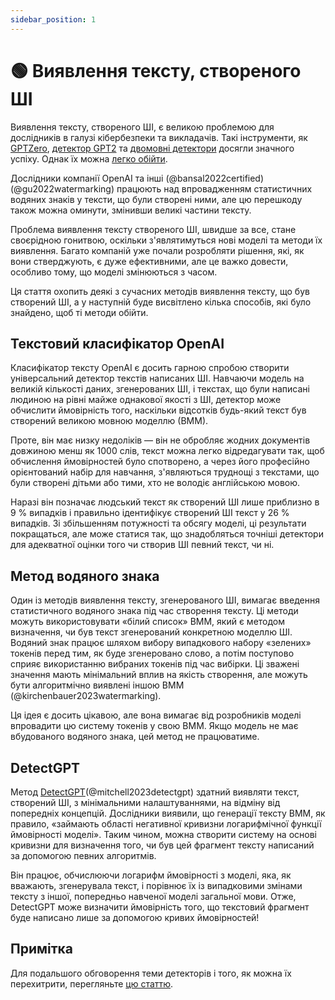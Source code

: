 ```yaml
---
sidebar_position: 1
---
```


# 🟢 Виявлення тексту, створеного ШІ

Виявлення тексту, створеного ШІ, є великою проблемою для дослідників в галузі кібербезпеки та викладачів. Такі інструменти, як [GPTZero](https://gptzero.me), [детектор GPT2](https://openai-openai-detector.hf.space) та [двомовні детектори](https://github.com/Hello-SimpleAI/chatgpt-comparison-detection) досягли значного успіху. Однак їх можна [легко обійти](https://learnprompting.org/docs/miscl/trickery).

Дослідники компанії OpenAI та інші (@bansal2022certified) (@gu2022watermarking) працюють над впровадженням статистичних водяних знаків у тексти, що були створені ними, але цю перешкоду також можна оминути, змінивши великі частини тексту.

Проблема виявлення тексту створеного ШІ, швидше за все, стане своєрідною гонитвою, оскільки з'являтимуться нові моделі та методи їх виявлення. Багато компаній уже почали розробляти рішення, які, як вони стверджують, є дуже ефективними, але це важко довести, особливо тому, що моделі змінюються з часом.

Ця стаття охопить деякі з сучасних методів виявлення тексту, що був створений ШІ, а у наступній буде висвітлено кілька способів, які було знайдено, щоб ті методи обійти.

## Текстовий класифікатор OpenAI

Класифікатор тексту OpenAI [](https://platform.openai.com/ai-text-classifier) є досить гарною спробою створити універсальний детектор текстів написаних ШІ. Навчаючи модель на великій кількості даних, згенерованих ШІ, і текстах, що були написані людиною на рівні майже однакової якості з ШІ, детектор може обчислити ймовірність того, наскільки відсотків будь-який текст був створений великою мовною моделлю (ВММ).

Проте, він має низку недоліків — він не обробляє жодних документів довжиною менш як 1000 слів, текст можна легко відредагувати так, щоб обчислення ймовірностей було спотворено, а через його професійно орієнтований набір для навчання, з'являються труднощі з текстами, що були створені дітьми або тими, хто не володіє англійською мовою.

Наразі він позначає людський текст як створений ШІ лише приблизно в 9 % випадків і правильно ідентифікує створений ШІ текст у 26 % випадків. Зі збільшенням потужності та обсягу моделі, ці результати покращаться, але може статися так, що знадобляться точніші детектори для адекватної оцінки того чи створив ШІ певний текст, чи ні.

## Метод водяного знака

Один із методів виявлення тексту, згенерованого ШІ, вимагає введення статистичного водяного знака під час створення тексту. Ці методи можуть використовувати «білий список» ВММ, який є методом визначення, чи був текст згенерований конкретною моделлю ШІ. Водяний знак працює шляхом вибору випадкового набору «зелених» токенів перед тим, як буде згенеровано слово, а потім поступово сприяє використанню вибраних токенів під час вибірки. Ці зважені значення мають мінімальний вплив на якість створення, але можуть бути алгоритмічно виявлені іншою ВММ (@kirchenbauer2023watermarking).

Ця ідея є досить цікавою, але вона вимагає від розробників моделі впровадити цю систему токенів у свою ВММ. Якщо модель не має вбудованого водяного знака, цей метод не працюватиме.

## DetectGPT

Метод [DetectGPT](https://detectgpt.ericmitchell.ai/)(@mitchell2023detectgpt) здатний виявляти текст, створений ШІ, з мінімальними налаштуваннями, на відміну від попередніх концепцій. Дослідники виявили, що генерації тексту ВММ, як правило, «займають області негативної кривизни логарифмічної функції ймовірності моделі». Таким чином, можна створити систему на основі кривизни для визначення того, чи був цей фрагмент тексту написаний за допомогою певних алгоритмів.

Він працює, обчислюючи логарифм ймовірності з моделі, яка, як вважають, згенерувала текст, і порівнює їх із випадковими змінами тексту з іншої, попередньо навченої моделі загальної мови. Отже, DetectGPT може визначити ймовірність того, що текстовий фрагмент буде написано лише за допомогою кривих ймовірностей!

## Примітка

Для подальшого обговорення теми детекторів і того, як можна їх перехитрити, перегляньте [цю статтю](https://learnprompting.org/docs/miscl/trickery).

